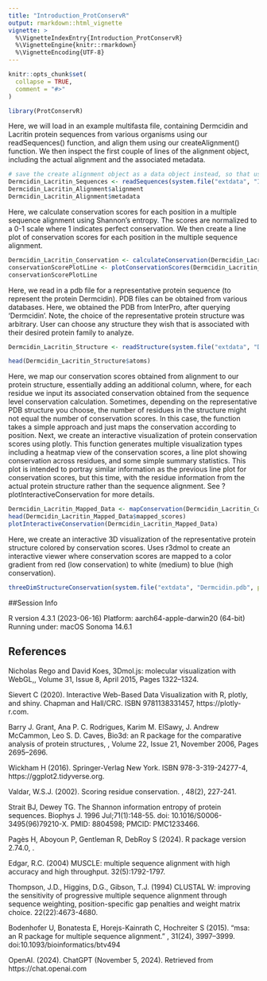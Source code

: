 ```yaml
---
title: "Introduction_ProtConservR"
output: rmarkdown::html_vignette
vignette: >
  %\VignetteIndexEntry{Introduction_ProtConservR}
  %\VignetteEngine{knitr::rmarkdown}
  %\VignetteEncoding{UTF-8}
---
```


```r
knitr::opts_chunk$set(
  collapse = TRUE,
  comment = "#>"
)
```

```r
library(ProtConservR)
```

Here, we will load in an example multifasta file, containing Dermcidin and Lacritin 
protein sequences from various organisms using our readSequences() function, and align 
them using our createAlignment() function. We then inspect the first couple of 
lines of the alignment object, including the actual alignment and the associated metadata. 
```r

# save the create alignment object as a data object instead, so that user does not have to spend time running it. 
Dermcidin_Lacritin_Sequences <- readSequences(system.file("extdata", "IPR043557_Dermcidin_Lacritin.fasta", package = "ProtConservR"))
Dermcidin_Lacritin_Alignment$alignment
Dermcidin_Lacritin_Alignment$metadata

```

Here, we calculate conservation scores for each position in a multiple sequence 
alignment using Shannon's entropy. The scores are normalized to a 0-1 scale where 
1 indicates perfect conservation. We then create a line plot of conservation scores for each position in the multiple sequence alignment.
```r
Dermcidin_Lacritin_Conservation <- calculateConservation(Dermcidin_Lacritin_Alignment)
conservationScorePlotLine <- plotConservationScores(Dermcidin_Lacritin_Conservation, plot_type = "line")
conservationScorePlotLine

```

Here, we read in a pdb file for a representative protein sequence (to represent 
the protein Dermcidin). PDB files can be obtained from various databases. Here, 
we obtained the PDB from InterPro, after querying 'Dermcidin'. Note, the choice 
of the representative protein structure was arbitrary. User can choose any 
structure they wish that is associated with their desired protein family to analyze.
```r

Dermcidin_Lacritin_Structure <- readStructure(system.file("extdata", "Dermcidin.pdb", package = "ProtConservR"))

head(Dermcidin_Lacritin_Structure$atoms)


```

Here, we map our conservation scores obtained from alignment to our protein 
structure, essentially adding an additional column, where, for each residue we 
input its associated conservation obtained from the sequence level conservation 
calculation. Sometimes, depending on the representative PDB structure you choose, 
the number of residues in the structure might not equal the number of conservation
scores. In this case, the function takes a simple approach and just maps the 
conservation according to position.
Next, we create an interactive visualization of protein conservation scores 
using plotly. This function generates multiple visualization types including a 
heatmap view of the conservation scores, a line plot showing conservation across 
residues, and some simple summary statistics. This plot is intended to portray 
similar information as the previous line plot for conservation scores, but this 
time, with the residue information from the actual protein structure rather than 
the sequence alignment. See ?plotInteractiveConservation for more details. 
```r

Dermcidin_Lacritin_Mapped_Data <- mapConservation(Dermcidin_Lacritin_Conservation, Dermcidin_Lacritin_Structure)
head(Dermcidin_Lacritin_Mapped_Data$mapped_scores)
plotInteractiveConservation(Dermcidin_Lacritin_Mapped_Data)
```

Here, we create an interactive 3D visualization of the representative protein structure colored by conservation scores. Uses r3dmol to create an interactive viewer where conservation scores are mapped to a color gradient from red (low conservation) to white (medium) to blue (high conservation). 
```r

threeDimStructureConservation(system.file("extdata", "Dermcidin.pdb", package = "ProtConservR"), mapped_data = Dermcidin_Lacritin_Mapped_Data)


```

##Session Info

R version 4.3.1 (2023-06-16)
Platform: aarch64-apple-darwin20 (64-bit)
Running under: macOS Sonoma 14.6.1

## References

Nicholas Rego and David Koes, 3Dmol.js: molecular visualization with WebGL,, Volume 31, Issue 8, April 2015, Pages 1322–1324.

Sievert C (2020). Interactive Web-Based Data Visualization with R, plotly, and shiny. Chapman and Hall/CRC. ISBN 9781138331457, https://plotly-r.com.


Barry J. Grant, Ana P. C. Rodrigues, Karim M. ElSawy, J. Andrew McCammon, Leo S. D. Caves, Bio3d: an R package for the comparative analysis of protein structures, , Volume 22, Issue 21, November 2006, Pages 2695–2696.

Wickham H (2016). Springer-Verlag New York. ISBN 978-3-319-24277-4, https://ggplot2.tidyverse.org.

Valdar, W.S.J. (2002). Scoring residue conservation. , 48(2), 227-241.

Strait BJ, Dewey TG. The Shannon information entropy of protein sequences. Biophys J. 1996 Jul;71(1):148-55. doi: 10.1016/S0006-3495(96)79210-X. PMID: 8804598; PMCID: PMC1233466.

Pagès H, Aboyoun P, Gentleman R, DebRoy S (2024). R package version 2.74.0, .

Edgar, R.C. (2004) MUSCLE: multiple sequence alignment with high accuracy and high throughput. 32(5):1792-1797.

Thompson, J.D., Higgins, D.G., Gibson, T.J. (1994) CLUSTAL W: improving the sensitivity of progressive multiple sequence alignment through sequence weighting, position-specific gap penalties and weight matrix choice. 22(22):4673-4680.

Bodenhofer U, Bonatesta E, Horejs-Kainrath C, Hochreiter S (2015). “msa: an R package for multiple sequence alignment.” , 31(24), 3997–3999. doi:10.1093/bioinformatics/btv494

OpenAI. (2024). ChatGPT (November 5, 2024). Retrieved from https://chat.openai.com




